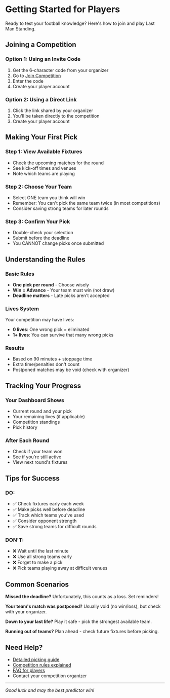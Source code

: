 # Getting Started for Players

Ready to test your football knowledge? Here's how to join and play Last Man Standing.

## Joining a Competition

### Option 1: Using an Invite Code
1. Get the 6-character code from your organizer
2. Go to [Join Competition](/join)
3. Enter the code
4. Create your player account

### Option 2: Using a Direct Link
1. Click the link shared by your organizer
2. You'll be taken directly to the competition
3. Create your player account

## Making Your First Pick

### Step 1: View Available Fixtures
- Check the upcoming matches for the round
- See kick-off times and venues
- Note which teams are playing

### Step 2: Choose Your Team
- Select ONE team you think will win
- Remember: You can't pick the same team twice (in most competitions)
- Consider saving strong teams for later rounds

### Step 3: Confirm Your Pick
- Double-check your selection
- Submit before the deadline
- You CANNOT change picks once submitted

## Understanding the Rules

### Basic Rules
- **One pick per round** - Choose wisely
- **Win = Advance** - Your team must win (not draw)
- **Deadline matters** - Late picks aren't accepted

### Lives System
Your competition may have lives:
- **0 lives**: One wrong pick = eliminated
- **1+ lives**: You can survive that many wrong picks

### Results
- Based on 90 minutes + stoppage time
- Extra time/penalties don't count
- Postponed matches may be void (check with organizer)

## Tracking Your Progress

### Your Dashboard Shows
- Current round and your pick
- Your remaining lives (if applicable)
- Competition standings
- Pick history

### After Each Round
- Check if your team won
- See if you're still active
- View next round's fixtures

## Tips for Success

### DO:
- ✅ Check fixtures early each week
- ✅ Make picks well before deadline
- ✅ Track which teams you've used
- ✅ Consider opponent strength
- ✅ Save strong teams for difficult rounds

### DON'T:
- ❌ Wait until the last minute
- ❌ Use all strong teams early
- ❌ Forget to make a pick
- ❌ Pick teams playing away at difficult venues

## Common Scenarios

**Missed the deadline?**
Unfortunately, this counts as a loss. Set reminders!

**Your team's match was postponed?**
Usually void (no win/loss), but check with your organizer.

**Down to your last life?**
Play it safe - pick the strongest available team.

**Running out of teams?**
Plan ahead - check future fixtures before picking.

## Need Help?

- [Detailed picking guide](/help/guides/making-picks)
- [Competition rules explained](/help/rules)
- [FAQ for players](/help/faq#players)
- Contact your competition organizer

---

*Good luck and may the best predictor win!*